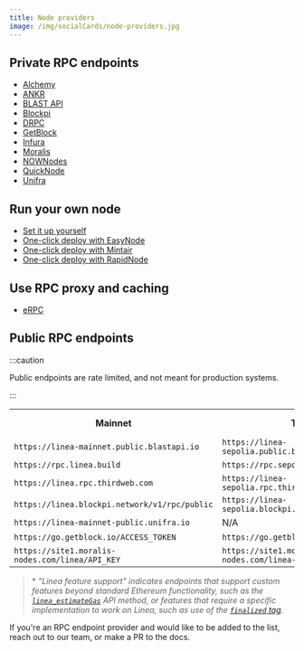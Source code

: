 ```yaml
---
title: Node providers
image: /img/socialCards/node-providers.jpg
---
```


## Private RPC endpoints

- [Alchemy](https://www.alchemy.com/)
- [ANKR](https://www.ankr.com/rpc/)
- [BLAST API](https://blastapi.io/)
- [Blockpi](https://blockpi.io/)
- [DRPC](https://drpc.org/)
- [GetBlock](https://getblock.io/)
- [Infura](https://www.infura.io/)
- [Moralis](https://moralis.io/nodes/)
- [NOWNodes](https://nownodes.io/nodes)
- [QuickNode](https://www.quicknode.com)
- [Unifra](https://unifra.io/)

## Run your own node

- [Set it up yourself](../../guides/run-a-node/index.mdx)
- [One-click deploy with EasyNode](https://app.easy-node.xyz/)
- [One-click deploy with Mintair](https://mintair.xyz/)
- [One-click deploy with RapidNode](https://rapidnode.xyz)

## Use RPC proxy and caching

- [eRPC](./erpc.md)

## Public RPC endpoints

:::caution

Public endpoints are rate limited, and not meant for production systems.

:::

<table>
  <tr>
    <th>Mainnet</th>
    <th>Testnet</th>
    <th>Linea feature support*</th>
  </tr>
  <tr>
    <td>
      <code>https://linea-mainnet.public.blastapi.io</code>
    </td>
    <td>
      <code>https://linea-sepolia.public.blastapi.io</code>
    </td>
    <td>:white_check_mark:</td>
  </tr>
  <tr>
    <td>
      <code>https://rpc.linea.build</code>
    </td>
    <td>
      <code>https://rpc.sepolia.linea.build</code>
    </td>
    <td>:white_check_mark:</td>
  </tr>
  <tr>
    <td>
      <code>https://linea.rpc.thirdweb.com</code>
    </td>
    <td>
      <code>https://linea-sepolia.rpc.thirdweb.com</code>
    </td>
    <td>:x:</td>
  </tr>
  <tr>
    <td>
      <code>https://linea.blockpi.network/v1/rpc/public</code>
    </td>
    <td>
      <code>https://linea-sepolia.blockpi.network/v1/rpc/public</code>
    </td>
    <td>:white_check_mark:</td>
  </tr>
  <tr>
    <td>
      <code>https://linea-mainnet-public.unifra.io</code>
    </td>
    <td>N/A</td>
    <td>:x:</td>
  </tr>
  <tr>
    <td>
      <code>https://go.getblock.io/ACCESS_TOKEN</code>
    </td>
    <td>
      <code>https://go.getblock.io/ACCESS_TOKEN</code>
    </td>
    <td>:x:</td>
  </tr>
  <tr>
    <td>
      <code>https://site1.moralis-nodes.com/linea/API_KEY</code>
    </td>
    <td>
      <code>https://site1.moralis-nodes.com/linea-sepolia/API_KEY</code>
    </td>
    <td>:x:</td>
  </tr>
</table>

> \* _"Linea feature support" indicates endpoints that support custom features beyond standard Ethereum functionality, such as the [`linea_estimateGas`](../../reference/api/linea-estimategas.mdx) API method, or features that require a specific implementation to work on Linea, such as use of the [`finalized` tag](../../guides/finalized-block.mdx)._

If you're an RPC endpoint provider and would like to be added to the list, reach out to our team, or make a PR to the docs.
